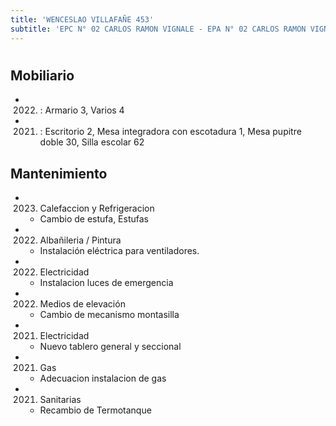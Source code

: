 ```yaml
---
title: 'WENCESLAO VILLAFAÑE 453'
subtitle: 'EPC N° 02 CARLOS RAMON VIGNALE - EPA N° 02 CARLOS RAMON VIGNALE'
---
```


#


## Mobiliario

*  (2022) : Armario 3, Varios 4 

*  (2021) : Escritorio 2, Mesa integradora con escotadura 1, Mesa pupitre doble 30, Silla escolar 62 





## Mantenimiento

*  (2023) Calefaccion y Refrigeracion 
    + Cambio de estufa, Estufas

*  (2022) Albañileria / Pintura 
    + Instalación eléctrica para ventiladores.

*  (2022) Electricidad 
    + Instalacion luces de emergencia

*  (2022) Medios de elevación 
    + Cambio de mecanismo montasilla

*  (2021) Electricidad 
    + Nuevo tablero general y seccional

*  (2021) Gas 
    + Adecuacion instalacion de gas

*  (2021) Sanitarias 
    + Recambio de Termotanque




